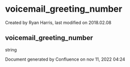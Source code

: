 
# voicemail_greeting_number 

 Created by  Ryan Harris, last modified on 2018.02.08

## voicemail_greeting_number

string

Document generated by Confluence on nov 11, 2022 04:24
